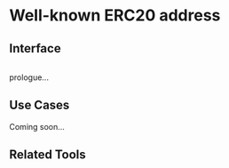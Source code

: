 # Well-known ERC20 address

## Interface

```javascript
```

prologue...

## Use Cases

Coming soon...

## Related Tools
